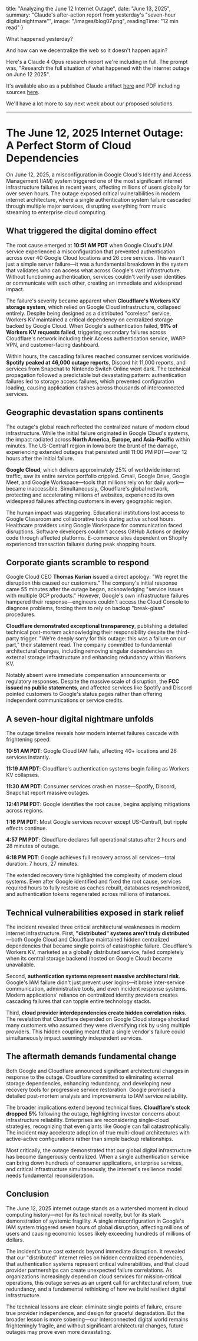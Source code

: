   title: "Analyzing the June 12 Internet Outage",
  date: "June 13, 2025",
  summary: "Claude's after-action report from yesterday's \"seven-hour digital nightmare\"",
  image: "/images/blog07.png",
  readingTime: "12 min read"
}

What happened yesterday?

And how can we decentralize the web so it doesn't happen again?

Here's a Claude 4 Opus research report we're including in full. The prompt was, "Research the full situation of what happened with the internet outage on June 12 2025".

It's available also as a published Claude artifact [here](https://claude.ai/public/artifacts/36d412a4-8ddb-4b59-9e38-69fbd1866ab6) and PDF including sources [here](/public/files/june12outagereport.pdf).

We'll have a lot more to say next week about our proposed solutions.

---

# The June 12, 2025 Internet Outage: A Perfect Storm of Cloud Dependencies

On June 12, 2025, a misconfiguration in Google Cloud's Identity and Access Management (IAM) system triggered one of the most significant internet infrastructure failures in recent years, affecting millions of users globally for over seven hours. The outage exposed critical vulnerabilities in modern internet architecture, where a single authentication system failure cascaded through multiple major services, disrupting everything from music streaming to enterprise cloud computing.

## What triggered the digital domino effect

The root cause emerged at **10:51 AM PDT** when Google Cloud's IAM service experienced a misconfiguration that prevented authentication across over 40 Google Cloud locations and 26 core services. This wasn't just a simple server failure—it was a fundamental breakdown in the system that validates who can access what across Google's vast infrastructure. Without functioning authentication, services couldn't verify user identities or communicate with each other, creating an immediate and widespread impact.

The failure's severity became apparent when **Cloudflare's Workers KV storage system**, which relied on Google Cloud infrastructure, collapsed entirely. Despite being designed as a distributed "coreless" service, Workers KV maintained a critical dependency on centralized storage backed by Google Cloud. When Google's authentication failed, **91% of Workers KV requests failed**, triggering secondary failures across Cloudflare's network including their Access authentication service, WARP VPN, and customer-facing dashboard.

Within hours, the cascading failures reached consumer services worldwide. **Spotify peaked at 46,000 outage reports**, Discord hit 11,000 reports, and services from Snapchat to Nintendo Switch Online went dark. The technical propagation followed a predictable but devastating pattern: authentication failures led to storage access failures, which prevented configuration loading, causing application crashes across thousands of interconnected services.

## Geographic devastation spans continents

The outage's global reach reflected the centralized nature of modern cloud infrastructure. While the initial failure originated in Google Cloud's systems, the impact radiated across **North America, Europe, and Asia-Pacific** within minutes. The US-Central1 region in Iowa bore the brunt of the damage, experiencing extended outages that persisted until 11:00 PM PDT—over 12 hours after the initial failure.

**Google Cloud**, which delivers approximately 25% of worldwide internet traffic, saw its entire service portfolio crippled. Gmail, Google Drive, Google Meet, and Google Workspace—tools that millions rely on for daily work—became inaccessible. Simultaneously, Cloudflare's global network, protecting and accelerating millions of websites, experienced its own widespread failures affecting customers in every geographic region.

The human impact was staggering. Educational institutions lost access to Google Classroom and collaborative tools during active school hours. Healthcare providers using Google Workspace for communication faced disruptions. Software developers couldn't access GitHub Actions or deploy code through affected platforms. E-commerce sites dependent on Shopify experienced transaction failures during peak shopping hours.

## Corporate giants scramble to respond

Google Cloud CEO **Thomas Kurian** issued a direct apology: "We regret the disruption this caused our customers." The company's initial response came 55 minutes after the outage began, acknowledging "service issues with multiple GCP products." However, Google's own infrastructure failures hampered their response—engineers couldn't access the Cloud Console to diagnose problems, forcing them to rely on backup "break-glass" procedures.

**Cloudflare demonstrated exceptional transparency**, publishing a detailed technical post-mortem acknowledging their responsibility despite the third-party trigger. "We're deeply sorry for this outage: this was a failure on our part," their statement read. The company committed to fundamental architectural changes, including removing singular dependencies on external storage infrastructure and enhancing redundancy within Workers KV.

Notably absent were immediate compensation announcements or regulatory responses. Despite the massive scale of disruption, the **FCC issued no public statements**, and affected services like Spotify and Discord pointed customers to Google's status pages rather than offering independent communications or service credits.

## A seven-hour digital nightmare unfolds

The outage timeline reveals how modern internet failures cascade with frightening speed:

**10:51 AM PDT**: Google Cloud IAM fails, affecting 40+ locations and 26 services instantly.

**11:19 AM PDT**: Cloudflare's authentication systems begin failing as Workers KV collapses.

**11:30 AM PDT**: Consumer services crash en masse—Spotify, Discord, Snapchat report massive outages.

**12:41 PM PDT**: Google identifies the root cause, begins applying mitigations across regions.

**1:16 PM PDT**: Most Google services recover except US-Central1, but ripple effects continue.

**4:57 PM PDT**: Cloudflare declares full operational status after 2 hours and 28 minutes of outage.

**6:18 PM PDT**: Google achieves full recovery across all services—total duration: 7 hours, 27 minutes.

The extended recovery time highlighted the complexity of modern cloud systems. Even after Google identified and fixed the root cause, services required hours to fully restore as caches rebuilt, databases resynchronized, and authentication tokens regenerated across millions of instances.

## Technical vulnerabilities exposed in stark relief

The incident revealed three critical architectural weaknesses in modern internet infrastructure. First, **"distributed" systems aren't truly distributed**—both Google Cloud and Cloudflare maintained hidden centralized dependencies that became single points of catastrophic failure. Cloudflare's Workers KV, marketed as a globally distributed service, failed completely when its central storage backend (hosted on Google Cloud) became unavailable.

Second, **authentication systems represent massive architectural risk**. Google's IAM failure didn't just prevent user logins—it broke inter-service communication, administrative tools, and even incident response systems. Modern applications' reliance on centralized identity providers creates cascading failures that can topple entire technology stacks.

Third, **cloud provider interdependencies create hidden correlation risks**. The revelation that Cloudflare depended on Google Cloud storage shocked many customers who assumed they were diversifying risk by using multiple providers. This hidden coupling meant that a single vendor's failure could simultaneously impact seemingly independent services.

## The aftermath demands fundamental change

Both Google and Cloudflare announced significant architectural changes in response to the outage. Cloudflare committed to eliminating external storage dependencies, enhancing redundancy, and developing new recovery tools for progressive service restoration. Google promised a detailed post-mortem analysis and improvements to IAM service reliability.

The broader implications extend beyond technical fixes. **Cloudflare's stock dropped 5%** following the outage, highlighting investor concerns about infrastructure reliability. Enterprises are reconsidering single-cloud strategies, recognizing that even giants like Google can fail catastrophically. The incident may accelerate adoption of true multi-cloud architectures with active-active configurations rather than simple backup relationships.

Most critically, the outage demonstrated that our global digital infrastructure has become dangerously centralized. When a single authentication service can bring down hundreds of consumer applications, enterprise services, and critical infrastructure simultaneously, the internet's resilience model needs fundamental reconsideration.

## Conclusion

The June 12, 2025 internet outage stands as a watershed moment in cloud computing history—not for its technical novelty, but for its stark demonstration of systemic fragility. A single misconfiguration in Google's IAM system triggered seven hours of global disruption, affecting millions of users and causing economic losses likely exceeding hundreds of millions of dollars.

The incident's true cost extends beyond immediate disruption. It revealed that our "distributed" internet relies on hidden centralized dependencies, that authentication systems represent critical vulnerabilities, and that cloud provider partnerships can create unexpected failure correlations. As organizations increasingly depend on cloud services for mission-critical operations, this outage serves as an urgent call for architectural reform, true redundancy, and a fundamental rethinking of how we build resilient digital infrastructure.

The technical lessons are clear: eliminate single points of failure, ensure true provider independence, and design for graceful degradation. But the broader lesson is more sobering—our interconnected digital world remains frighteningly fragile, and without significant architectural changes, future outages may prove even more devastating.